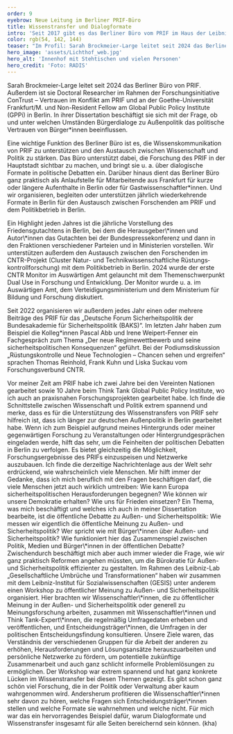 ```yaml
---
order: 9
eyebrow: Neue Leitung im Berliner PRIF-Büro
title: Wissenstransfer und Dialogformate
intro: 'Seit 2017 gibt es das Berliner Büro vom PRIF im Haus der Leibniz-Gemeinschaft. War es zu Beginn ein zeitlich begrenztes Pilotprojekt, ein Versuch, in der Hauptstadt für kürzere Wege und bessere Kommunikation ins politische Berlin zu sorgen, hat sich die Dépendance mittlerweile bewährt und ist fest etabliert. 2024 übernahm Sarah Brockmeier-Large die Leitung und ist seitdem das kompetente und tatkräftige Berliner Gesicht von PRIF.'
color: rgb(54, 142, 144)
teaser: "Im Profil: Sarah Brockmeier-Large leitet seit 2024 das Berliner Büro vom PRIF. Im Interview berichtet sie über die Dépendance im politischen Berlin."
hero_image: 'assets/Lichthof_web.jpg'
hero_alt: 'Innenhof mit Stehtischen und vielen Personen'
hero_credit: 'Foto: RADIS'
---
```


<Interview>

<InterviewParticipant name="Sarah Brockmeier-Large" image="assets/Brockmeier-Large_web.jpg">

Sarah Brockmeier-Large leitet seit 2024 das Berliner Büro von PRIF. Außerdem ist sie Doctoral Researcher im Rahmen der Forschungs­initiative ConTrust – Vertrauen im Konflikt am PRIF und an der Goethe-Universität Frankfurt/M. und Non-Resident Fellow am Global Public Policy Institute (GPPi) in Berlin. In ihrer Dissertation beschäftigt sie sich mit der Frage, ob und unter welchen Umständen Bürgerdialoge zu Außenpolitik das politische Vertrauen von Bürger\*innen beeinflussen.

</InterviewParticipant>

<InterviewQuestion q="Warum ist aus deiner Sicht das Berliner Büro wichtig? Was ist seine Funktion?">

Eine wichtige Funktion des Berliner Büro ist es, die Wissenskommunikation von PRIF zu unterstützen und den Austausch zwischen Wissenschaft und Politik zu stärken. Das Büro unterstützt dabei, die Forschung des PRIF in der Hauptstadt sichtbar zu machen, und bringt sie u. a. über dialogische Formate in politische Debatten ein. Darüber hinaus dient das Berliner Büro ganz praktisch als Anlaufstelle für Mitarbeitende aus Frankfurt für kurze oder längere Aufenthalte in Berlin oder für Gastwissenschaftler\*innen. Und wir organisieren, begleiten oder unterstützen jährlich wiederkehrende Formate in Berlin für den Austausch zwischen Forschenden am PRIF und dem Politikbetrieb in Berlin.

</InterviewQuestion>

<InterviewQuestion q="Welche Formate sind das zum Beispiel?">
Ein Highlight jeden Jahres ist die jährliche Vorstellung des Friedensgutachtens in Berlin, bei dem die Herausgeber\*innen und Autor\*innen das Gutachten bei der Bundespressekonferenz und dann in den Fraktionen verschiedener Parteien und in Ministerien vorstellen. Wir unterstützen außerdem den Austausch zwischen den Forschenden im CNTR-Projekt (Cluster Natur- und Technik­wissen­schaftliche Rüstungs­kontroll­forschung) mit dem Politikbetrieb in Berlin. 2024 wurde der erste CNTR Monitor im Auswärtigen Amt gelauncht mit dem Themenschwerpunkt Dual Use in Forschung und Entwicklung. Der Monitor wurde u. a. im Auswärtigen Amt, dem Verteidigungsministerium und dem Ministerium für Bildung und Forschung diskutiert.

Seit 2022 organisieren wir außerdem jedes Jahr einen oder mehrere Beiträge des PRIF für das „Deutsche Forum Sicherheitspolitik der Bundesakademie für Sicherheitspolitik (BAKS)“. Im letzten Jahr haben zum Beispiel die Kolleg\*innen Pascal Abb und Irene Weipert-Fenner ein Fachgespräch zum Thema „Der neue Regimewettbewerb und seine sicherheitspolitischen Konsequenzen“ geführt. Bei der Podiumsdiskussion „Rüstungskontrolle und Neue Technologien – Chancen sehen und ergreifen“ sprachen Thomas Reinhold, Frank Kuhn und Liska Suckau vom Forschungsverbund CNTR.

</InterviewQuestion>

<InterviewQuestion q="Du bist Politikwissenschaftlerin, promovierst, hast auch die passenden Forschungsschwerpunkte: deutsche Außenpolitik, Krisenprävention, Stabilisierung und Friedensförderung sowie öffentliche Meinung und Bürger*innendialoge zu Außen- und Sicherheitspolitik. Wie greifen deine Forschungs- und Transferaktivitäten ineinander? Also inwieweit prägen z. B. deine Erfahrungen in den Dialogformaten wieder deine Forschungsarbeit – klappt der „dialogische Wissenstransfer“?">
Vor meiner Zeit am PRIF habe ich zwei Jahre bei den Vereinten Nationen gearbeitet sowie 10 Jahre beim Think Tank Global Public Policy Institute, wo ich auch an praxisnahen Forschungsprojekten gearbeitet habe. Ich finde die Schnittstelle zwischen Wissenschaft und Politik extrem spannend und merke, dass es für die Unterstützung des Wissenstransfers von PRIF sehr hilfreich ist, dass ich länger zur deutschen Außenpolitik in Berlin gearbeitet habe. Wenn ich zum Beispiel aufgrund meines Hintergrunds oder meiner gegenwärtigen Forschung zu Veranstaltungen oder Hintergrundgesprächen eingeladen werde, hilft das sehr, um die Feinheiten der politischen Debatten in Berlin zu verfolgen. Es bietet gleichzeitig die Möglichkeit, Forschungsergebnisse des PRIFs einzuspeisen und Netzwerke auszubauen.

</InterviewQuestion>

<InterviewQuestion q="Du hast dich geäußert zur Reform des Auswärtigen Amts, zur Weiterentwicklung der Entwicklungspolitik, zur Zukunft der deutschen Sicherheitspolitik, zur ersten deutschen nationalen Sicherheitsstrategie. Du konzipierst auch PRIF Blog-Serien. Welche Themen brennen dir besonders unter den Nägeln?">
Ich finde die derzeitige Nachrichtenlage aus der Welt sehr erdrückend, wie wahrscheinlich viele Menschen. Mir hilft immer der Gedanke, dass ich mich beruflich mit den Fragen beschäftigen darf, die viele Menschen jetzt auch wirklich umtreiben: Wie kann Europa sicherheitspolitischen Herausforderungen begegnen? Wie können wir unsere Demokratie erhalten? Wie uns für Frieden einsetzen? Ein Thema, was mich beschäftigt und welches ich auch in meiner Dissertation bearbeite, ist die öffentliche Debatte zu Außen- und Sicherheitspolitik: Wie messen wir eigentlich die öffentliche Meinung zu Außen- und Sicherheitspolitik? Wer spricht wie mit Bürger\*innen über Außen- und Sicherheitspolitik? Wie funktioniert hier das Zusammenspiel zwischen Politik, Medien und Bürger\*innen in der öffentlichen Debatte? Zwischendurch beschäftigt mich aber auch immer wieder die Frage, wie wir ganz praktisch Reformen angehen müssten, um die Bürokratie für Außen- und Sicherheitspolitik effizienter zu gestalten.

</InterviewQuestion>

<InterviewQuestion q="Du bist auch zur Leibniz-Gemeinschaft eine wichtige Verbindung. Seit 2024 gibt es z. B. die Leibniz-Labs, in denen Leibniz-Institute interdisziplinär und mit Akteuren aus Gesellschaft, Politik und Wirtschaft zusammenarbeiten. Das PRIF ist an drei Leibniz-Labs beteiligt: „Pandemic Preparedness“, „Systemische Nachhaltigkeit“ sowie „Umbrüche und Transformationen“. An letzterem bist du selbst beteiligt. Um was geht es in diesem Projekt?">
Im Rahmen des Leibniz-Lab „Gesellschaftliche Umbrüche und Transformationen“ haben wir zusammen mit dem Leibniz-Institut für Sozialwissenschaften (GESIS) unter anderem einen Workshop zu öffentlicher Meinung zu Außen- und Sicherheitspolitik organisiert. Hier brachten wir Wissenschaftler\*innen, die zu öffentlicher Meinung in der Außen- und Sicherheitspolitik oder generell zu Meinungsforschung arbeiten, zusammen mit Wissenschaftler\*innen und Think Tank-Expert\*innen, die regelmäßig Umfragedaten erheben und veröffentlichen, und Entscheidungsträger\*innen, die Umfragen in der politischen Entscheidungsfindung konsultieren. Unsere Ziele waren, das Verständnis der verschiedenen Gruppen für die Arbeit der anderen zu erhöhen, Herausforderungen und Lösungsansätze herauszuarbeiten und persönliche Netzwerke zu fördern, um potentielle zukünftige Zusammenarbeit und auch ganz schlicht informelle Problemlösungen zu ermöglichen. Der Workshop war extrem spannend und hat ganz konkrete Lücken im Wissenstransfer bei diesen Themen gezeigt. Es gibt schon ganz schön viel Forschung, die in der Politik oder Verwaltung aber kaum wahrgenommen wird. Andersherum profitieren die Wissenschaftler\*innen sehr davon zu hören, welche Fragen sich Entscheidungsträger\*innen stellen und welche Formate sie wahrnehmen und welche nicht. Für mich war das ein hervorragendes Beispiel dafür, warum Dialogformate und Wissenstransfer insgesamt für alle Seiten bereichernd sein können. (kha)

</InterviewQuestion>

</Interview>
